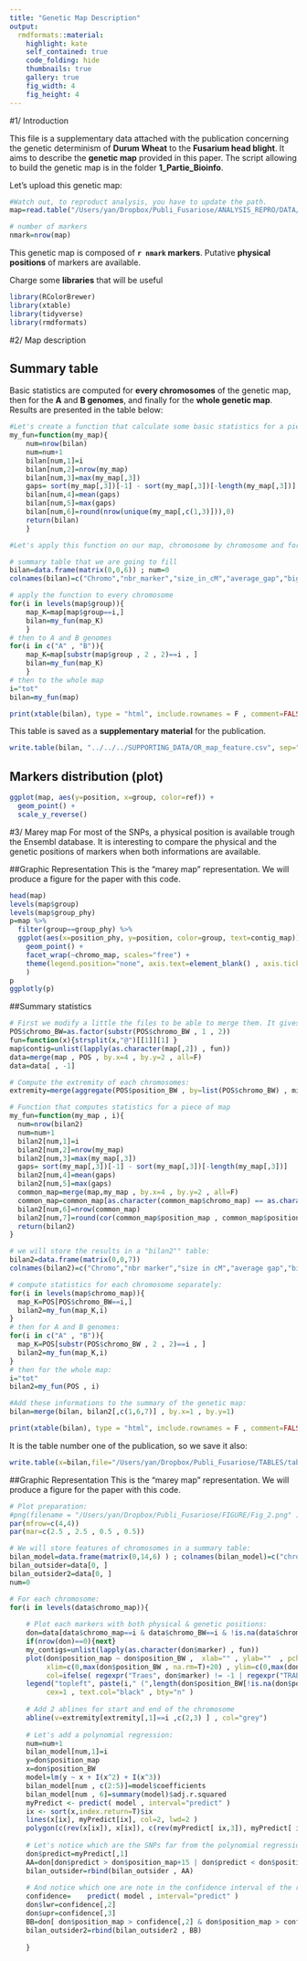 ```yaml
---
title: "Genetic Map Description"
output:
  rmdformats::material:
    highlight: kate
    self_contained: true
    code_folding: hide
    thumbnails: true
    gallery: true
    fig_width: 4
    fig_height: 4
---
```



#1/ Introduction

This file is a supplementary data attached with the publication concerning the genetic determinism of **Durum Wheat** to the **Fusarium head blight**. It aims to describe the **genetic map** provided in this paper. The script allowing to build the genetic map is in the folder **1_Partie_Bioinfo**.

Let's upload this genetic map:
```r
#Watch out, to reproduct analysis, you have to update the path.
map=read.table("/Users/yan/Dropbox/Publi_Fusariose/ANALYSIS_REPRO/DATA/map_avec_posi_physique.txt" , header=T )

# number of markers
nmark=nrow(map)
```

This genetic map is composed of **`r nmark` markers**. Putative **physical positions** of markers are available.

Charge some **libraries** that will be useful
```r
library(RColorBrewer)
library(xtable)
library(tidyverse)
library(rmdformats)
```







#2/ Map description

## Summary table
Basic statistics are computed for **every chromosomes** of the genetic map, then for the **A** and **B genomes**, and finally for the **whole genetic map**. Results are presented in the table below:
```r
#Let's create a function that calculate some basic statistics for a piece of map
my_fun=function(my_map){
    num=nrow(bilan)
    num=num+1
    bilan[num,1]=i
    bilan[num,2]=nrow(my_map)
    bilan[num,3]=max(my_map[,3])
    gaps= sort(my_map[,3])[-1] - sort(my_map[,3])[-length(my_map[,3])]
    bilan[num,4]=mean(gaps)
    bilan[num,5]=max(gaps)
    bilan[num,6]=round(nrow(unique(my_map[,c(1,3)])),0)
    return(bilan)
    }

#Let's apply this function on our map, chromosome by chromosome and for the whole map:

# summary table that we are going to fill
bilan=data.frame(matrix(0,0,6)) ; num=0
colnames(bilan)=c("Chromo","nbr_marker","size_in_cM","average_gap","biggest_gap","nb_uniq_pos")

# apply the function to every chromosome
for(i in levels(map$group)){
    map_K=map[map$group==i,]
    bilan=my_fun(map_K)
    }
# then to A and B genomes
for(i in c("A" , "B")){
    map_K=map[substr(map$group , 2 , 2)==i , ]
    bilan=my_fun(map_K)
    }
# then to the whole map
i="tot"
bilan=my_fun(map)
```

```r
print(xtable(bilan), type = "html", include.rownames = F , comment=FALSE)
```

This table is saved as a **supplementary material** for the publication.
```r
write.table(bilan, "../../../SUPPORTING_DATA/OR_map_feature.csv", sep=";", quote=F, row.names = F)
```



## Markers distribution (plot)
```r
ggplot(map, aes(y=position, x=group, color=ref)) + 
  geom_point() +
  scale_y_reverse() 
```






#3/ Marey map
For most of the SNPs, a physical position is available trough the Ensembl database. It is interesting to compare the physical and the genetic positions of markers when both informations are available.



##Graphic Representation
This is the "marey map" representation. We will produce a figure for the paper with this code.

```r
head(map)
levels(map$group)
levels(map$group_phy)
p=map %>% 
  filter(group==group_phy) %>% 
  ggplot(aes(x=position_phy, y=position, color=group, text=contig_map)) + 
    geom_point() + 
    facet_wrap(~chromo_map, scales="free") + 
    theme(legend.position="none", axis.text=element_blank() , axis.ticks= element_blank() 
    )
p
ggplotly(p)
```






##Summary statistics

```r
# First we modify a little the files to be able to merge them. It gives the "data" object:
POS$chromo_BW=as.factor(substr(POS$chromo_BW , 1 , 2))
fun=function(x){strsplit(x,"@")[[1]][1] }
map$contig=unlist(lapply(as.character(map[,2]) , fun))
data=merge(map , POS , by.x=4 , by.y=2 , all=F)
data=data[ , -1]

# Compute the extremity of each chromosomes:
extremity=merge(aggregate(POS$position_BW , by=list(POS$chromo_BW) , min) , aggregate(POS$position_BW , by=list(POS$chromo_BW) , max) , by.x=1 , by.y=1)

# Function that computes statistics for a piece of map
my_fun=function(my_map , i){
  num=nrow(bilan2)
  num=num+1
  bilan2[num,1]=i
  bilan2[num,2]=nrow(my_map)
  bilan2[num,3]=max(my_map[,3])
  gaps= sort(my_map[,3])[-1] - sort(my_map[,3])[-length(my_map[,3])]
  bilan2[num,4]=mean(gaps)
  bilan2[num,5]=max(gaps)
  common_map=merge(map,my_map , by.x=4 , by.y=2 , all=F)
  common_map=common_map[as.character(common_map$chromo_map) == as.character(common_map$chromo_BW) , ]
  bilan2[num,6]=nrow(common_map)
  bilan2[num,7]=round(cor(common_map$position_map , common_map$position_BW , method="spearman"),2)
  return(bilan2)
}

# we will store the results in a "bilan2"" table:
bilan2=data.frame(matrix(0,0,7))
colnames(bilan2)=c("Chromo","nbr marker","size in cM","average gap","biggest gap", "nbr_common_marker" , "Spearman")

# compute statistics for each chromosome separately:
for(i in levels(map$chromo_map)){
  map_K=POS[POS$chromo_BW==i,]
  bilan2=my_fun(map_K,i)
}
# then for A and B genomes:
for(i in c("A" , "B")){
  map_K=POS[substr(POS$chromo_BW , 2 , 2)==i , ]
  bilan2=my_fun(map_K,i)
}
# then for the whole map:
i="tot"
bilan2=my_fun(POS , i)

#Add these informations to the summary of the genetic map:
bilan=merge(bilan, bilan2[,c(1,6,7)] , by.x=1 , by.y=1)
```

```r
print(xtable(bilan), type = "html", include.rownames = F , comment=FALSE)
```

It is the table number one of the publication, so we save it also:
```r
write.table(x=bilan,file="/Users/yan/Dropbox/Publi_Fusariose/TABLES/table1.csv", quote=F, col.names=NA , row.names=T, sep=";")
```


##Graphic Representation
This is the "marey map" representation. We will produce a figure for the paper with this code.
	
```r
# Plot preparation:
#png(filename = "/Users/yan/Dropbox/Publi_Fusariose/FIGURE/Fig_2.png" )
par(mfrow=c(4,4))
par(mar=c(2.5 , 2.5 , 0.5 , 0.5))

# We will store features of chromosomes in a summary table:
bilan_model=data.frame(matrix(0,14,6) ) ; colnames(bilan_model)=c("chromo" , "a" , "b x" , "c x2", "dx3" , "R2 adj")
bilan_outsider=data[0, ]
bilan_outsider2=data[0, ]
num=0

# For each chromosome:
for(i in levels(data$chromo_map)){
	
	# Plot each markers with both physical & genetic positions:
	don=data[data$chromo_map==i & data$chromo_BW==i & !is.na(data$chromo_BW) , ]
	if(nrow(don)==0){next}
	my_contigs=unlist(lapply(as.character(don$marker) , fun))
	plot(don$position_map ~ don$position_BW ,  xlab="" , ylab=""  , pch=20 , 
	     xlim=c(0,max(don$position_BW , na.rm=T)+20) , ylim=c(0,max(don$position_map , na.rm=T)+20) , 
	     col=ifelse( regexpr("Traes", don$marker) != -1 | regexpr("TRAES",don$marker) != -1  , "blue" , "red" ) , cex.axis=0.7)
	legend("topleft", paste(i," (",length(don$position_BW[!is.na(don$position_BW)]),")" , sep="") , 
	     cex=1 , text.col="black" , bty="n" )
	
	# Add 2 ablines for start and end of the chromosome
	abline(v=extremity[extremity[,1]==i ,c(2,3) ] , col="grey")
	
	# Let's add a polynomial regression:
	num=num+1
	bilan_model[num,1]=i
	y=don$position_map
	x=don$position_BW
	model=lm(y ~ x + I(x^2) + I(x^3))
	bilan_model[num , c(2:5)]=model$coefficients
	bilan_model[num , 6]=summary(model)$adj.r.squared
	myPredict <- predict( model , interval="predict" )
	ix <- sort(x,index.return=T)$ix
	lines(x[ix], myPredict[ix], col=2, lwd=2 )
	polygon(c(rev(x[ix]), x[ix]), c(rev(myPredict[ ix,3]), myPredict[ ix,2]), col = rgb(0.7,0.7,0.7,0.4) , border = NA)
	
	# Let's notice which are the SNPs far from the polynomial regression (="outsider")
	don$predict=myPredict[,1]
	AA=don[don$predict > don$position_map+15 | don$predict < don$position_map-15 , ]
	bilan_outsider=rbind(bilan_outsider , AA)
	
	# And notice which one are note in the confidence interval of the regression.
	confidence=    predict( model , interval="predict" )
	don$lwr=confidence[,2]
	don$upr=confidence[,3]
	BB=don[ don$position_map > confidence[,2] & don$position_map > confidence[,3] , ]
	bilan_outsider2=rbind(bilan_outsider2 , BB)
	
	}
```


	